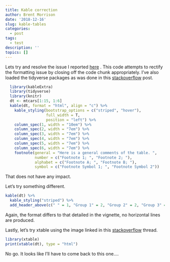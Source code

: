 ```yaml
---
title: Kable correction
author: Brent Morrison
date: '2018-12-16'
slug: kable-tables
categories:
  - post
tags:
  - test
description: ''
topics: []
---
```


Lets try and resolve the issue I reported [here](https://brentmorrison.netlify.com/post/test-post/) . This code attempts to rectify the formatting issue by closing off the code chunk appropriately.   I've also loaded the tidyverse packages as was done in this [stackoverflow](https://stackoverflow.com/questions/48409288/how-to-show-kable-kableextra-tables-in-r-markdown-notebook-not-just-in-the-knit?rq=1) post.

```r
  library(kableExtra)
  library(tidyverse)
  library(knitr)
  dt <- mtcars[1:15, 1:6]
  kable(dt, format = "html", align = "c") %>%
    kable_styling(bootstrap_options = c("striped", "hover"), 
                  full_width = T,
                  position = "left") %>%
    column_spec(1, width = "10em") %>% 
    column_spec(2, width = "7em") %>% 
    column_spec(3, width = "7em") %>% 
    column_spec(4, width = "7em") %>% 
    column_spec(5, width = "7em") %>% 
    column_spec(6, width = "7em") %>% 
    footnote(general = "Here is a general comments of the table. ",
             number = c("Footnote 1; ", "Footnote 2; "),
             alphabet = c("Footnote A; ", "Footnote B; "),
             symbol = c("Footnote Symbol 1; ", "Footnote Symbol 2"))
```

That does not have any impact.  

Let's try something different.
```r
kable(dt) %>%
  kable_styling("striped") %>%
  add_header_above(c(" " = 1, "Group 1" = 2, "Group 2" = 2, "Group 3" = 2))
```

Again, the format differs to that detailed in the vignette, no horizontal lines are produced.   

Lastly, let's try xtable using the image linked in this [stackoverflow](https://stackoverflow.com/questions/37449067/use-xtable-to-print-html-table-in-r-markdown-file) thread.

```r
library(xtable)
print(xtable(dt), type = "html")
```
No go.  It looks like I'll have to come back to this one....

